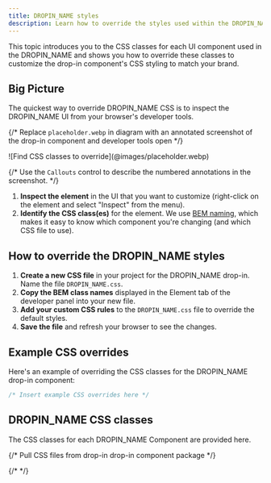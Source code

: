 ```yaml
---
title: DROPIN_NAME styles
description: Learn how to override the styles used within the DROPIN_NAME drop-in component.
---
```



This topic introduces you to the CSS classes for each UI component used in the DROPIN_NAME and shows you how to override these classes to customize the drop-in component's CSS styling to match your brand.

## Big Picture

The quickest way to override DROPIN_NAME CSS is to inspect the DROPIN_NAME UI from your browser's developer tools.

{/* Replace `placeholder.webp` in diagram with an annotated screenshot of the drop-in component and developer tools open */}

<Diagram caption="Find CSS classes to override.">
  ![Find CSS classes to override](@images/placeholder.webp)
</Diagram>

{/* Use the `Callouts` control to describe the numbered annotations in the screenshot. */}

<Callouts>

1. **Inspect the element** in the UI that you want to customize (right-click on the element and select "Inspect" from the menu).
1. **Identify the CSS class(es)** for the element. We use [BEM naming](https://getbem.com/naming/), which makes it easy to know which component you're changing (and which CSS file to use).

</Callouts>

## How to override the DROPIN_NAME styles

<Steps>

1. **Create a new CSS file** in your project for the DROPIN_NAME drop-in. Name the file `DROPIN_NAME.css`.
1. **Copy the BEM class names** displayed in the Element tab of the developer panel into your new file.
1. **Add your custom CSS rules** to the `DROPIN_NAME.css` file to override the default styles.
1. **Save the file** and refresh your browser to see the changes.

</Steps>

## Example CSS overrides

Here's an example of overriding the CSS classes for the DROPIN_NAME drop-in component:

```css title="DROPIN_NAME.css"
/* Insert example CSS overrides here */
```

## DROPIN_NAME CSS classes

The CSS classes for each DROPIN_NAME Component are provided here.

{/* Pull CSS files from drop-in drop-in component package */}

{/* <CodeImport code={COMPONENT_NAME} title="COMPONENT_NAME.css" lang="css" frame="none" /> */}

